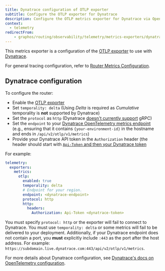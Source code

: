 ```yaml
---
title: Dynatrace configuration of OTLP exporter
subtitle: Configure the OTLP exporter for Dynatrace
description: Configure the OTLP metrics exporter for Dynatrace via OpenTelemetry Protocol (OTLP) in the Apollo Router.
context:
  - telemetry
redirectFrom:
    - graphos/routing/observability/telemetry/metrics-exporters/dynatrace
---
```


This metrics exporter is a configuration of the [OTLP exporter](/router/configuration/telemetry/exporters/metrics/otlp) to use with [Dynatrace](https://www.dynatrace.com/).

For general tracing configuration, refer to [Router Metrics Configuration](/router/configuration/telemetry/exporters/metrics/overview).

## Dynatrace configuration

To configure the router:

- Enable the [OTLP exporter](/router/configuration/telemetry/exporters/metrics/otlp#configuration)
- Set `temporality: delta` (Using _Delta_ is required as _Cumulative_ temporality is **not** supported by Dynatrace)
- Set the `protocol` as `http` (Dynatrace [doesn't currently support](https://docs.dynatrace.com/docs/extend-dynatrace/opentelemetry/getting-started/otlp-export) gRPC)
- Set the `endpoint` to your [Dynatrace OpenTelemetry metrics endpoint](https://docs.dynatrace.com/docs/dynatrace-api/environment-api/opentelemetry/post-metrics) (e.g., ensuring that it contains `{your-environment-id}` in the hostname and ends in `/api/v2/otlp/v1/metrics`) 
- Provide your Dynatrace API token in the `Authorization` header (the header should start with [`Api-Token` and then your Dynatrace token](https://docs.dynatrace.com/docs/extend-dynatrace/opentelemetry/getting-started/otlp-export#authentication-export-to-activegate)

For example:

```yaml title="router.yaml"
telemetry:
  exporters:
    metrics:
      otlp:
        enabled: true
        temporality: delta
        # Endpoint for your region.
        endpoint: <dynatrace-endpoint>
        protocol: http
        http:
          headers:
            Authorization: Api-Token <dynatrace-token>
```

<Note>

You must specify `protocol: http` or the exporter will fail to connect to Dynatrace.  You must use `temporality: delta` or some metrics will fail to be delivered to your deployment. 
 Additionally, if your Dynatrace endpoint does not contain a port, you **must** explicitly include `:443` as the port after the host address. For example: `https://subdomain.live.dynatrace.com:443/api/v2/otlp/v1/metrics`.

</Note>

For more details about Dynatrace configuration, see [Dynatrace's docs on OpenTelemetry configuration](https://docs.dynatrace.com/docs/extend-dynatrace/opentelemetry/getting-started/otlp-export).
